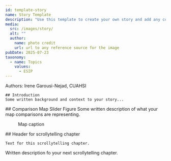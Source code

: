 ```yaml
---
id: template-story
name: Story Template
description: "Use this template to create your own story and add any content that you would like."
media:
  src: /images/story/
  alt: ""
  author: 
    name: photo credit
    url: url to any reference source for the image
pubDate: 2025-07-23
taxonomy:
  - name: Topics
    values:
      - ESIP
---
```


<Block>
  <Prose>
    Authors: Irene Garousi-Nejad, CUAHSI

    ## Introduction
    Some written background and context to your story...

  </Prose>
</Block>



<Block>
  <Prose>
    ## Comparison Map Slider Figure
    Some written description of what your map comparisons are representing.
  </Prose>

  <Figure>
    <Map
      datasetId='so2'
      layerId='OMSO2PCA-COG'
      dateTime='2006-01-01'
      zoom={4}
      center={[117.22,35.66]}
      compareDateTime='2021-01-01'
    />
    <Caption
      attrAuthor='NASA'
      attrUrl='https://nasa.gov/'
    >
    Map caption 
    </Caption>
  </Figure>
</Block>


<ScrollytellingBlock>
  <Chapter
    center={[0, 0]}
    zoom={2}
    datasetId='so2'
    layerId='OMSO2PCA-COG'
    datetime='2020-02-01'
  >
    ## Header for scrollytelling chapter

    Text for this scrollytelling chapter. 
  </Chapter>
  <Chapter
    center={[119.7456, 36.30071]}
    zoom={9}
    datasetId='so2'
    layerId='OMSO2PCA-COG'
    datetime='2020-02-01'
  >
    Written description fo your next scrollytelling chapter. 
  </Chapter>
</ScrollytellingBlock>
